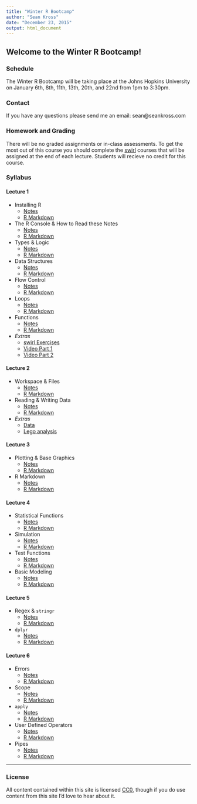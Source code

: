 ```yaml
---
title: "Winter R Bootcamp"
author: "Sean Kross"
date: "December 23, 2015"
output: html_document
---
```


## Welcome to the Winter R Bootcamp!

### Schedule

The Winter R Bootcamp will be taking place at the Johns Hopkins University
on January 6th, 8th, 11th, 13th, 20th, and 22nd from 1pm to 3:30pm.

### Contact

If you have any questions please send me an email: sean@seankross.com

### Homework and Grading

There will be no graded assignments or in-class assessments. To get the most out
of this course you should complete the [swirl](http://swirlstats.com)
courses that will be assigned at the end of each lecture. Students will recieve
no credit for this course.

### Syllabus

#### Lecture 1

- Installing R
    - [Notes](install.html)
    - [R Markdown](install.Rmd)
- The R Console & How to Read these Notes
    - [Notes](console.html)
    - [R Markdown](console.Rmd)
- Types & Logic
    - [Notes](types.html)
    - [R Markdown](types.Rmd)
- Data Structures
    - [Notes](datastr.html)
    - [R Markdown](datastr.Rmd)
- Flow Control
    - [Notes](flow.html)
    - [R Markdown](flow.Rmd)
- Loops
    - [Notes](loops.html)
    - [R Markdown](loops.Rmd)
- Functions
    - [Notes](functions.html)
    - [R Markdown](functions.Rmd)
- *Extras*
    - [swirl Exercises](hw1.html)
    - [Video Part 1](https://youtu.be/g-737UQlnBc)
    - [Video Part 2](https://youtu.be/Z6Z4ZXyKAOw)
    
#### Lecture 2

- Workspace & Files
    - [Notes](wf.html)
    - [R Markdown](wf.Rmd)
- Reading & Writing Data
    - [Notes](wr.html)
    - [R Markdown](wr.Rmd)
- *Extras*
    - [Data](https://raw.githubusercontent.com/seankross/lego/master/data-tidy/legosets.csv)
    - [Lego analysis](lego.html)
    
#### Lecture 3

- Plotting & Base Graphics
    - [Notes](plot.html)
    - [R Markdown](plot.Rmd)
- R Markdown
    - [Notes](rmd.html)
    - [R Markdown](rmd.Rmd)

#### Lecture 4

- Statistical Functions
    - [Notes](blank.html)
    - [R Markdown](blank.Rmd)
- Simulation
    - [Notes](blank.html)
    - [R Markdown](blank.Rmd)
- Test Functions
    - [Notes](blank.html)
    - [R Markdown](blank.Rmd)
- Basic Modeling
    - [Notes](blank.html)
    - [R Markdown](blank.Rmd)

#### Lecture 5

- Regex & `stringr`
    - [Notes](stringr.html)
    - [R Markdown](stringr.Rmd)
- `dplyr`
    - [Notes](dplyr.html)
    - [R Markdown](dplyr.Rmd)

    
#### Lecture 6

- Errors
    - [Notes](errors.html)
    - [R Markdown](errors.Rmd)
- Scope
    - [Notes](scope.html)
    - [R Markdown](scope.Rmd)
- `apply`
    - [Notes](apply.html)
    - [R Markdown](apply.Rmd)
- User Defined Operators
    - [Notes](operators.html)
    - [R Markdown](operators.Rmd)
- Pipes
    - [Notes](pipes.html)
    - [R Markdown](pipes.Rmd)


---

### License

All content contained within this site is licensed
[CC0](https://creativecommons.org/publicdomain/zero/1.0/), though if you do use
content from this site I'd love to hear about it.